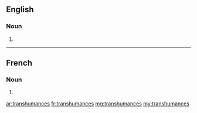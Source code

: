 ==English==

===Noun===
{{head|en}}

# {{plural of|transhumance}}

----

==French==

===Noun===
{{head|fr|g=f-p}}

# {{plural of|transhumance|lang=fr}}

[[ar:transhumances]]
[[fr:transhumances]]
[[mg:transhumances]]
[[my:transhumances]]